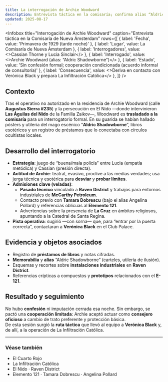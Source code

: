 ```yaml
---
title: La interrogación de Archie Woodward
description: Entrevista táctica en la comisaría; confirma alias “Aldric Shadowborne” y abre la pista hacia la Infiltración Católica
updated: 2025-08-17
---
```



<Infobox
  title="Interrogación de Archie Woodward"
  caption="Entrevista táctica en la Comisaría de Nueva Ámsterdam"
  rows={[
    { label: 'Fecha', value: 'Primavera de 1929 (tarde noche)' },
    { label: 'Lugar', value: <Link to="/CrSaSo/lugares/La%20Comisar%C3%ADa%20de%20Nueva%20%C3%81msterdam">La Comisaría de Nueva Ámsterdam</Link> },
    { label: 'Interrogadores', value: <><Link to="/CrSaSo/personajes/Cassian%20Thorne">Cassian Thorne</Link> y <Link to="/CrSaSo/personajes/Lucia%20Sinclair">Lucia Sinclair</Link></> },
    { label: 'Interrogado', value: <><Link to="/CrSaSo/personajes/Archie%20Woodward">Archie Woodward</Link> (alias: “Aldric Shadowborne”)</> },
    { label: 'Estado', value: 'Sin confesión formal; cooperación condicionada (acuerdo informal de consultoría)' },
    { label: 'Consecuencia', value: <>Deriva en contacto con <Link to="/CrSaSo/personajes/Veronica%20Black">Verónica Black</Link> y prepara <Link to="/CrSaSo/eventos/La%20Infiltraci%C3%B3n%20Cat%C3%B3lica">La Infiltración Católica</Link></> },
  ]}
/>

## Contexto
Tras el operativo no autorizado en la residencia de <Link to="/CrSaSo/personajes/Archie%20Woodward">Archie Woodward</Link> (calle **Augustus Sierra #235**) y la persecución en <Link to="/CrSaSo/lugares/El%20Nido">El Nido</Link> —donde intervinieron **Las Águilas del Nido** de la <Link to="/CrSaSo/familias/La%20Familia%20Zaikov">Familia Zaikov</Link>—, Woodward es **trasladado a la comisaría** para un interrogatorio formal. En su guarida se habían hallado pósters y utilería del mago escénico “**Aldric Shadowborne**”, libros esotéricos y un registro de préstamos que lo conectaba con círculos ocultistas locales.

## Desarrollo del interrogatorio
- **Estrategia**: juego de “buena/mala policía” entre <Link to="/CrSaSo/personajes/Lucia%20Sinclair">Lucia</Link> (empatía metódica) y <Link to="/CrSaSo/personajes/Cassian%20Thorne">Cassian</Link> (presión directa).  
- **Actitud de Archie**: teatral, evasivo, proclive a las medias verdades; usa jerga técnica y esotérica para **desviar** y **probar límites**.  
- **Admisiones clave (veladas)**:  
  - **Pasado técnico** vinculado a **<Link to="/CrSaSo/lugares/Raven%20District">Raven District</Link>** y trabajos para entornos industriales de **<Link to="/CrSaSo/familias/McCarthy%20Petroleum">McCarthy Petroleum</Link>**.  
  - Contacto previo con **<Link to="/CrSaSo/personajes/Tamara%20Dobrescu">Tamara Dobrescu</Link>** (bajo el alias <Link to="/CrSaSo/personajes/Angelina%20Pollard">Angelina Pollard</Link>) y referencias oblicuas al **<Link to="/CrSaSo/otros/Elemento%20121">Elemento 121</Link>**.  
  - Advertencias sobre la presencia de **<Link to="/CrSaSo/otros/La%20Cruz">La Cruz</Link>** en ámbitos religiosos, apuntando a la <Link to="/CrSaSo/lugares/Catedral%20de%20Santa%20Regina">Catedral de Santa Regina</Link>.  
- **Pista operativa**: sugirió —con sorna— que, para “entrar por la puerta correcta”, contactaran a **<Link to="/CrSaSo/personajes/Veronica%20Black">Verónica Black</Link>** en el <Link to="/CrSaSo/lugares/Club%20Palace">Club Palace</Link>.

## Evidencia y objetos asociados
- Registro de **préstamos de libros** y notas cifradas.  
- **Memorabilia** y **alias** “Aldric Shadowborne” (carteles, utilería de ilusión).  
- Esquemas y recortes sobre **instalaciones industriales** en **Raven District**.  
- Referencias crípticas a compuestos y **prototipos** relacionados con el **E-121**.

## Resultado y seguimiento
No hubo **confesión** ni imputación cerrada esa noche. Sin embargo, se pactó una **cooperación limitada**: Archie aceptó actuar como **consejero oficioso** a cambio de trato preferente y protección básica.  
De esta sesión surgió la **ruta táctica** que llevó al equipo a **<Link to="/CrSaSo/personajes/Veronica%20Black">Verónica Black</Link>** y, de allí, a la operación de <Link to="/CrSaSo/eventos/La%20Infiltraci%C3%B3n%20Cat%C3%B3lica">La Infiltración Católica</Link>.

---

### Véase también
- <Link to="/CrSaSo/eventos/El%20Cuarto%20Rojo">El Cuarto Rojo</Link>  
- <Link to="/CrSaSo/eventos/La%20Infiltraci%C3%B3n%20Cat%C3%B3lica">La Infiltración Católica</Link>  
- <Link to="/CrSaSo/lugares/El%20Nido">El Nido</Link> · <Link to="/CrSaSo/lugares/Raven%20District">Raven District</Link>  
- <Link to="/CrSaSo/otros/Elemento%20121">Elemento 121</Link> · <Link to="/CrSaSo/personajes/Tamara%20Dobrescu">Tamara Dobrescu</Link> · <Link to="/CrSaSo/personajes/Angelina%20Pollard">Angelina Pollard</Link>
